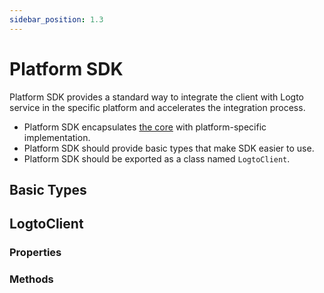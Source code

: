 ```yaml
---
sidebar_position: 1.3
---
```



# Platform SDK

Platform SDK provides a standard way to integrate the client with Logto service in the specific platform and accelerates the integration process.

- Platform SDK encapsulates [the core](./core-sdk-convention) with platform-specific implementation.
- Platform SDK should provide basic types that make SDK easier to use.
- Platform SDK should be exported as a class named `LogtoClient`.

## Basic Types

<PlatformBasicTypes />

## LogtoClient

### Properties

<PlatformLogtoClientProperties />

### Methods

<PlatformLogtoClientMethods />
